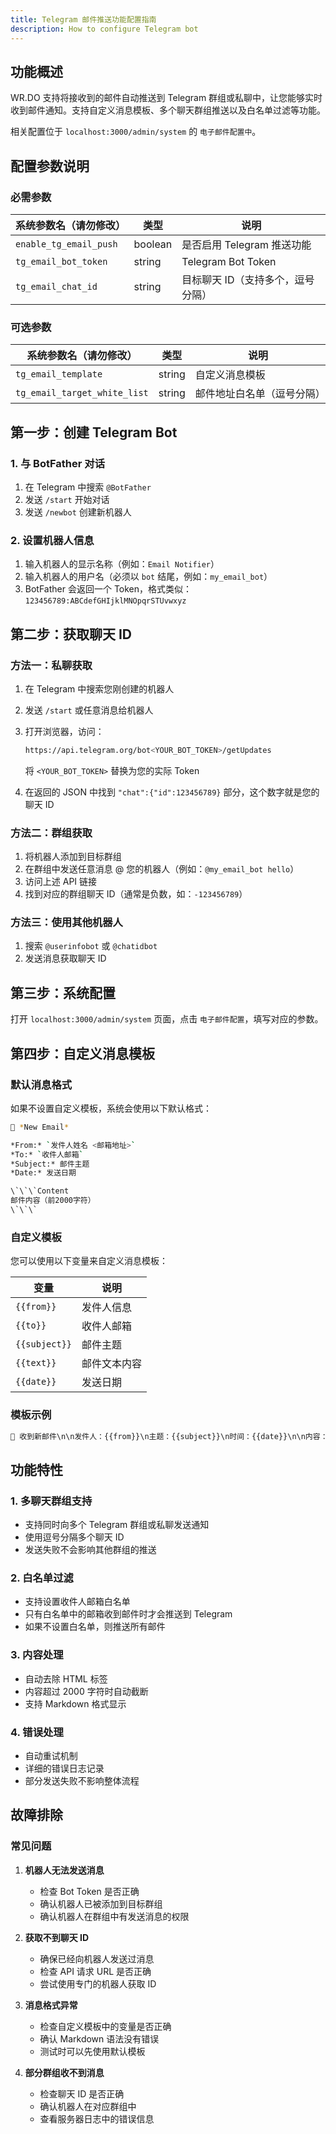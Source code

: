 ```yaml
---
title: Telegram 邮件推送功能配置指南
description: How to configure Telegram bot
---
```


## 功能概述

WR.DO 支持将接收到的邮件自动推送到 Telegram 群组或私聊中，让您能够实时收到邮件通知。支持自定义消息模板、多个聊天群组推送以及白名单过滤等功能。

相关配置位于 `localhost:3000/admin/system` 的 `电子邮件配置中`。


## 配置参数说明

### 必需参数

| 系统参数名（请勿修改） | 类型 | 说明 |
|--------|------|------|
| `enable_tg_email_push` | boolean | 是否启用 Telegram 推送功能 |
| `tg_email_bot_token` | string | Telegram Bot Token |
| `tg_email_chat_id` | string | 目标聊天 ID（支持多个，逗号分隔） |

### 可选参数

| 系统参数名（请勿修改） | 类型 | 说明 |
|--------|------|------|
| `tg_email_template` | string | 自定义消息模板 |
| `tg_email_target_white_list` | string | 邮件地址白名单（逗号分隔） |

## 第一步：创建 Telegram Bot

### 1. 与 BotFather 对话

1. 在 Telegram 中搜索 `@BotFather`
2. 发送 `/start` 开始对话
3. 发送 `/newbot` 创建新机器人

### 2. 设置机器人信息

1. 输入机器人的显示名称（例如：`Email Notifier`）
2. 输入机器人的用户名（必须以 `bot` 结尾，例如：`my_email_bot`）
3. BotFather 会返回一个 Token，格式类似：`123456789:ABCdefGHIjklMNOpqrSTUvwxyz`

## 第二步：获取聊天 ID

### 方法一：私聊获取

1. 在 Telegram 中搜索您刚创建的机器人
2. 发送 `/start` 或任意消息给机器人
3. 打开浏览器，访问：

   ```bash
   https://api.telegram.org/bot<YOUR_BOT_TOKEN>/getUpdates
   ```

   将 `<YOUR_BOT_TOKEN>` 替换为您的实际 Token
4. 在返回的 JSON 中找到 `"chat":{"id":123456789}` 部分，这个数字就是您的聊天 ID

### 方法二：群组获取

1. 将机器人添加到目标群组
2. 在群组中发送任意消息 @ 您的机器人（例如：`@my_email_bot hello`）
3. 访问上述 API 链接
4. 找到对应的群组聊天 ID（通常是负数，如：`-123456789`）

### 方法三：使用其他机器人

1. 搜索 `@userinfobot` 或 `@chatidbot`
2. 发送消息获取聊天 ID

## 第三步：系统配置

打开 `localhost:3000/admin/system` 页面，点击 `电子邮件配置`，填写对应的参数。

## 第四步：自定义消息模板

### 默认消息格式

如果不设置自定义模板，系统会使用以下默认格式：

```bash
📧 *New Email*

*From:* `发件人姓名 <邮箱地址>`
*To:* `收件人邮箱`
*Subject:* 邮件主题
*Date:* 发送日期

\`\`\`Content
邮件内容（前2000字符）
\`\`\`
```

### 自定义模板

您可以使用以下变量来自定义消息模板：

| 变量 | 说明 |
|------|------|
| `{{from}}` | 发件人信息 |
| `{{to}}` | 收件人邮箱 |
| `{{subject}}` | 邮件主题 |
| `{{text}}` | 邮件文本内容 |
| `{{date}}` | 发送日期 |

### 模板示例

```md
🔔 收到新邮件\n\n发件人：{{from}}\n主题：{{subject}}\n时间：{{date}}\n\n内容：\n{{text}}
```

## 功能特性

### 1. 多聊天群组支持
- 支持同时向多个 Telegram 群组或私聊发送通知
- 使用逗号分隔多个聊天 ID
- 发送失败不会影响其他群组的推送

### 2. 白名单过滤
- 支持设置收件人邮箱白名单
- 只有白名单中的邮箱收到邮件时才会推送到 Telegram
- 如果不设置白名单，则推送所有邮件

### 3. 内容处理
- 自动去除 HTML 标签
- 内容超过 2000 字符时自动截断
- 支持 Markdown 格式显示

### 4. 错误处理
- 自动重试机制
- 详细的错误日志记录
- 部分发送失败不影响整体流程

## 故障排除

### 常见问题

1. **机器人无法发送消息**
   - 检查 Bot Token 是否正确
   - 确认机器人已被添加到目标群组
   - 确认机器人在群组中有发送消息的权限

2. **获取不到聊天 ID**
   - 确保已经向机器人发送过消息
   - 检查 API 请求 URL 是否正确
   - 尝试使用专门的机器人获取 ID

3. **消息格式异常**
   - 检查自定义模板中的变量是否正确
   - 确认 Markdown 语法没有错误
   - 测试时可以先使用默认模板

4. **部分群组收不到消息**
   - 检查聊天 ID 是否正确
   - 确认机器人在对应群组中
   - 查看服务器日志中的错误信息
